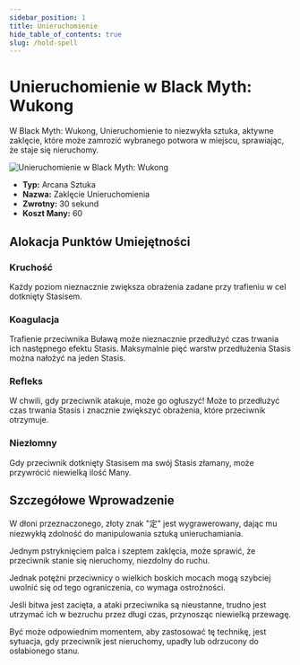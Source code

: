 ```yaml
---
sidebar_position: 1
title: Unieruchomienie
hide_table_of_contents: true
slug: /hold-spell
---
```


# Unieruchomienie w Black Myth: Wukong

W Black Myth: Wukong, Unieruchomienie to niezwykła sztuka, aktywne zaklęcie, które może zamrozić wybranego potwora w miejscu, sprawiając, że staje się nieruchomy.

<img
    src="https://pub-0a8ecc5052d0464f962a5358e503f73e.r2.dev/holdspell.gif"
    alt="Unieruchomienie w Black Myth: Wukong"
/>

- **Typ:** Arcana Sztuka
- **Nazwa:** Zaklęcie Unieruchomienia
- **Zwrotny:** 30 sekund
- **Koszt Many:** 60

## Alokacja Punktów Umiejętności

### Kruchość

Każdy poziom nieznacznie zwiększa obrażenia zadane przy trafieniu w cel dotknięty Stasisem.

### Koagulacja

Trafienie przeciwnika Buławą może nieznacznie przedłużyć czas trwania ich następnego efektu Stasis. Maksymalnie pięć warstw przedłużenia Stasis można nałożyć na jeden Stasis.

### Refleks

W chwili, gdy przeciwnik atakuje, może go ogłuszyć! Może to przedłużyć czas trwania Stasis i znacznie zwiększyć obrażenia, które przeciwnik otrzymuje.

### Niezłomny

Gdy przeciwnik dotknięty Stasisem ma swój Stasis złamany, może przywrócić niewielką ilość Many.

## Szczegółowe Wprowadzenie

W dłoni przeznaczonego, złoty znak "定" jest wygrawerowany, dając mu niezwykłą zdolność do manipulowania sztuką unieruchamiania.

Jednym pstryknięciem palca i szeptem zaklęcia, może sprawić, że przeciwnik stanie się nieruchomy, niezdolny do ruchu.

Jednak potężni przeciwnicy o wielkich boskich mocach mogą szybciej uwolnić się od tego ograniczenia, co wymaga ostrożności.

Jeśli bitwa jest zacięta, a ataki przeciwnika są nieustanne, trudno jest utrzymać ich w bezruchu przez długi czas, przynosząc niewielką przewagę.

Być może odpowiednim momentem, aby zastosować tę technikę, jest sytuacja, gdy przeciwnik jest nieruchomy, upadły lub odrzucony do osłabionego stanu.